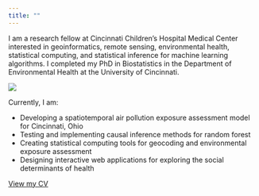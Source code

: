 ```yaml
---
title: ""
---
```


<div class = "row">

<div class = "col-md-6">
I am a research fellow at Cincinnati Children's Hospital Medical Center interested in geoinformatics, remote sensing, environmental health, statistical computing, and statistical inference for machine learning algorithms. I completed my PhD in Biostatistics in the Department of Environmental Health at the University of Cincinnati. 
</div>

<div class = "col-md-2">
![](figs/cole_brokamp_headshot.png)
</div>

</div>

Currently, I am:

- Developing a spatiotemporal air pollution exposure assessment model for Cincinnati, Ohio
- Testing and implementing causal inference methods for random forest
- Creating statistical computing tools for geocoding and environmental exposure assessment
- Designing interactive web applications for exploring the social determinants of health

[View my CV](cv.pdf)